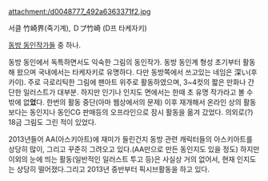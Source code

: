 {{{#!html
<div style="border: 3px solid Crimson;padding:10px;margin-bottom:0px"><b style="font-size:18px">주의. 여러분의 문서 기여는 리그베다 위키의 영리활동에 이용됩니다.</b><br/>
영리사업체 <b>리그베다 위키는 작성하신 내용의 저작권을 위임받아 임의로 영리추구 활동 및 저작권 행사</b>를 할 수 있습니다. 반면, 여러분이 작성한 내용에 대해 <b>법적 분쟁이 발생할 경우 리그베다 위키는 책임을 지지 않으며 모든 책임은 작성자가 집니다.</b> 편집하기 전에 먼저 <a href="http://rigvedawiki.net/r1/wiki.php/2015년 리그베다 영리화 사태">리그베다 영리화 사태</a>에서 <b>현행 위키의 구조를 파악</b>해주세요.
</div>}}}

attachment:/d0048777_492a6363371f2.jpg

서클 竹崎界(죽기계), Ｄプ竹崎 (D프 타케자키)

[[동방 동인작가들]] 중 하나.

동방 동인에서 독특하면서도 익숙한 그림의 동인작가. 동방 동인계 형성 초기부터 활동해 왔으며 국내에서는 타케자키로 유명하다. 다만 동방쪽에서 쓰고있는 네임은 深い(후카이). 주로 극로리틱한 그림에 팬아트 위주로 활동하였으며, 3~4컷의 짧은 만화나 간단한 일러스트가 대부분. 하지만 인기나 인지도 면에서는 한때 초 유명 작가라고 볼 수 밖에 없'''었'''다. 한번의 활동 중단(아마 웹상에서의 문제) 이후 재개해서 온라인 상의 활동보다는 동인지나 동인CG 판매등의 오프라인으로 잠시 활동을 옮겨 갔었다. 의외로(?) 18금 그림도 그린 적이 있었다.

2013년들어 AA(아스키아트)에 재미가 들린건지 동방 관련 캐릭터들의 아스키아트를 상당히 많이, 그리고 꾸준히 그려오고 있다.(AA만으로 만든 동인지도 있을 정도) 하지만 이외의 눈에 띄는 활동(일반적인 일러스트 투고 등)은 사실상 거의 없어서, 현재 인지도는 상당히 떨어졌다.그리고 2013년 중반부터 픽시브활동을 하고 있다.
